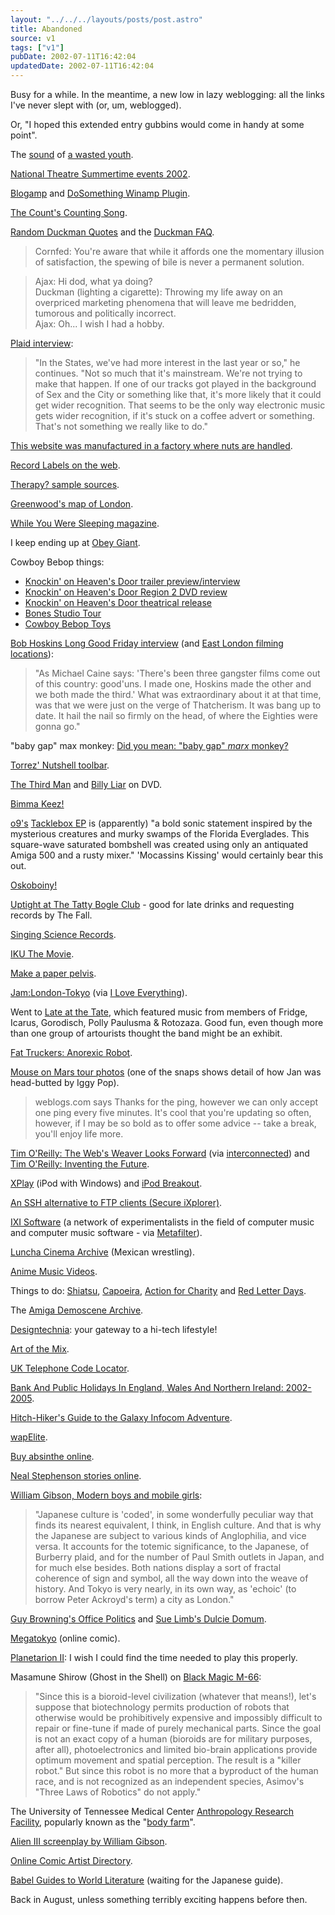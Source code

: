 ```yaml
---
layout: "../../../layouts/posts/post.astro"
title: Abandoned
source: v1
tags: ["v1"]
pubDate: 2002-07-11T16:42:04
updatedDate: 2002-07-11T16:42:04
---
```


Busy for a while. In the meantime, a new low in lazy weblogging: all the links I've never slept with (or, um, weblogged).

Or, "I hoped this extended entry gubbins would come in handy at some point".

The [sound](http://howervision.com/arcade/sounds/videogames02/13-mooncresta.mp3 "Moon Cresta MP3") of [a wasted youth](http://www.klov.com/M/Moon_Cresta.html "Moon Cresta").

[National Theatre Summertime events 2002](http://www.nationaltheatre.org.uk/summertime/ "National Theatre Summertime events 2002").

[Blogamp](http://www.geocities.com/insanitydrops/blogamp/ "Blogamp: FTPs a text file ") and [DoSomething Winamp Plugin](http://www.oddsock.org/tools/dosomething/ "DoSomething").

[The Count's Counting Song](http://members.tripod.com/Tiny_Dancer/counting.html "When I'm alone I count myself!").

[Random Duckman Quotes](http://www.creighton.edu/cgi-bin/ducker "Random Duckman Quotes") and the [Duckman FAQ](http://www.creighton.edu/~jduche/duckfaq.html "Duckman FAQ").

> Cornfed: You're aware that while it affords one the momentary illusion of satisfaction, the spewing of bile is never a permanent solution.

> Ajax: Hi dod, what ya doing?<br />
> Duckman (lighting a cigarette): Throwing my life away on an overpriced marketing phenomena that will leave me bedridden, tumorous and politically incorrect.<br />
> Ajax: Oh... I wish I had a hobby.<br />

[Plaid interview](http://www.freetimes.com/issues/1027/music-plaid.php3 "Cleveland Free Times: Plaid Takes The Hiss Out Of Electronic Music's Cutting Edge"):

> "In the States, we've had more interest in the last year or so," he continues. "Not so much that it's mainstream. We're not trying to make that happen. If one of our tracks got played in the background of Sex and the City or something like that, it's more likely that it could get wider recognition. That seems to be the only way electronic music gets wider recognition, if it's stuck on a coffee advert or something. That's not something we really like to do."

[This website was manufactured in a factory where nuts are handled](http://www.unsavouryproducts.com/ "Unsavoury Products").

[Record Labels on the web](http://www.rlabels.com/ "Record Labels on the web").

[Therapy? sample sources](http://www.suicidepact.com/trivia/samples.html "Therapy? sample sources").

[Greenwood's map of London](http://www.bathspa.ac.uk/greenwood/ "Greenwood's map of London").

[While You Were Sleeping magazine](http://www.whileyouweresleeping.com/ "While You Were Sleeping magazine").

I keep ending up at [Obey Giant](http://www.obeygiant.com/ "Obey Giant").

Cowboy Bebop things:

- [Knockin' on Heaven's Door trailer preview/interview](http://www.ex.org/articles/2001/2001.09.01-exclusive-bebop-pg4.html "Cowboy Bebop trailer preview/interview")
- [Knockin' on Heaven's Door Region 2 DVD review](http://www.ex.org/articles/2002/2002.02.02-rev_anime-j-cowboy_bebop_knockin_on_heavens_door.html "Review of Region 2 DVD")
- [Knockin' on Heaven's Door theatrical release](http://www.ex.org/articles/2001/2001.09.01-exclusive-bebop-pg1.html "Preview of theatrical release")
- [Bones Studio Tour](http://www.ex.org/5.4/04-feature_bones.html "Bones Studio Tour")
- [Cowboy Bebop Toys](http://www.toymania.com/columns/speedlines/speed_0614.shtml "Cowboy Bebop Toys")

[Bob Hoskins Long Good Friday interview](http://www.empireonline.co.uk/features/interviews/bobhoskins/ "Empire Online: Bob Hoskins Interview") (and [East London filming locations](http://www.cockney.co.uk/06a1.htm "Cockney Online: Television and Film Locations")):

> "As Michael Caine says: 'There's been three gangster films come out of this country: good'uns. I made one, Hoskins made the other and we both made the third.' What was extraordinary about it at that time, was that we were just on the verge of Thatcherism. It was bang up to date. It hail the nail so firmly on the head, of where the Eighties were gonna go."

"baby gap" max monkey: [Did you mean: "baby gap" _marx_ monkey?](http://www.google.com/search?q=%22baby+gap%22+max+monkey "Google search")

[Torrez' Nutshell toolbar](http://www.torrez.org/projects/nutshell/ "Torrez' Nutshell toolbar").

[The Third Man](http://www.amazon.co.uk/exec/obidos/ASIN/B00005QX9Z/ohsky "Amazon.co.uk: The Third Man DVD") and [Billy Liar](http://www.amazon.co.uk/exec/obidos/ASIN/B00005U0HY/ohsky "Amazon.co.uk: Billy Liar DVD") on DVD.

[Bimma Keez!](http://64.65.55.254/ubb/Forum1/HTML/002338.html "Trolling on the So Solid Crew boards")

[o9's](http://www.hyperreal.org/~chrism/o9/ "o9 Resource Page") [Tacklebox EP](http://www.forcedexposure.com/labels/mustdelicious.html "Forced Exposure: o9's Tacklebox EP") is (apparently) "a bold sonic statement inspired by the mysterious creatures and murky swamps of the Florida Everglades. This square-wave saturated bombshell was created using only an antiquated Amiga 500 and a rusty mixer." 'Mocassins Kissing' would certainly bear this out.

[Oskoboiny!](http://www.w3.org/People/Gerald/ "I'll Oskoboiny *you*.")

[Uptight at The Tatty Bogle Club](http://www.baptiste.org.uk/ "Uptight at The Tatty Bogle Club, Kingly Court nr. Carnaby Street") - good for late drinks and requesting records by The Fall.

[Singing Science Records](http://www.acme.com/jef/science_songs/ "Singing Science Records").

[IKU The Movie](http://www.i-k-u.com/ "IKU The Movie").

[Make a paper pelvis](http://www.people.virginia.edu/~wl4e/p/instruct.html "Make a paper pelvis").

[Jam:London-Tokyo](http://www.onlinejam.co.uk/ "Jam:London-Tokyo") (via [I Love Everything](http://www.iloveeverything.co.uk/ "I Love Everything")).

Went to [Late at the Tate](http://www.tate.org.uk/britain/programmes/lat.htm "Late at the Tate at Tate Britain"), which featured music from members of Fridge, Icarus, Gorodisch, Polly Paulusma & Rotozaza. Good fun, even though more than one group of artourists thought the band might be an exhibit.

[Fat Truckers: Anorexic Robot](http://www.fattruckers.co.uk/ "Fat Truckers: Anorexic Robot").

[Mouse on Mars tour photos](http://www.sonig.com/main/texte/NewMoMTourPix/thumb.html "Mouse on Mars tour photos") (one of the snaps shows detail of how Jan was head-butted by Iggy Pop).

> weblogs.com says Thanks for the ping, however we can only accept one ping every five minutes. It's cool that you're updating so often, however, if I may be so bold as to offer some advice -- take a break, you'll enjoy life more.

[Tim O'Reilly: The Web's Weaver Looks Forward](http://www.businessweek.com/bwdaily/dnflash/mar2002/nf20020327_4579.htm "BusinessWeek: The Web's Weaver Looks Forward") (via [interconnected](http://interconnected.org/home/ "interconnected")) and [Tim O'Reilly: Inventing the Future](http://www.oreillynet.com/pub/a/network/2002/04/09/future.html "O'Reilly Network: Inventing the Future").

[XPlay](http://www.mediafour.com/products/xplay/ "XPlay: iPod with Windows") (iPod with Windows) and [iPod Breakout](http://www.osxfaq.com/dailytips/03-2002/03-21-2.ws "iPod Breakout").

[An SSH alternative to FTP clients (Secure iXplorer)](http://www.i-tree.org/ixplorer.htm "Secure iXplorer").

[IXI Software](http://www.ixi-software.net/ "IXI Software") (a network of experimentalists in the field of computer music and computer music software - via [Metafilter](http://www.metafilter.com/ "Metafilter")).

[Luncha Cinema Archive](http://www.savethegalaxy.com/luchamain.html "Luncha (Mexican Wrestling) Cinema Archive") (Mexican wrestling).

[Anime Music Videos](http://www.animemusicvideos.org/ "Anime Music Videos").

Things to do: [Shiatsu](http://www.shiatsu.org/ "Shiatsu"), [Capoeira](http://www.capoeirauk.co.uk/ "Capoeira"), [Action for Charity](http://www.actionforcharity.co.uk/ "Action for Charity") and [Red Letter Days](http://www.redletterdays.co.uk/ "Red Letter Days").

The [Amiga Demoscene Archive](http://www.adzone.fr.st/ "Amiga Demoscene Archive").

[Designtechnia](http://www.designtechnica.com/ "Designtechnia"): your gateway to a hi-tech lifestyle!

[Art of the Mix](http://www.artofthemix.org/ "Art of the Mix").

[UK Telephone Code Locator](http://www.warwick.ac.uk/cgi-bin-Phones/nng "UK Telephone Code Locator").

[Bank And Public Holidays In England, Wales And Northern Ireland: 2002-2005](http://www.dti.gov.uk/er/bankhol.htm "Bank And Public Holidays In England, Wales And Northern Ireland: 2002-2005").

[Hitch-Hiker's Guide to the Galaxy Infocom Adventure](http://www.douglasadams.com/creations/infocomjava.html "Hitch-Hiker's Guide to the Galaxy Infocom Adventure (Java)").

[wapElite](http://www.phink.net/elite/ "wapElite").

[Buy absinthe online](http://www.eabsinthe.com/ "eAbsinthe").

[Neal Stephenson stories online](http://kuoi.asui.uidaho.edu/~kamikaze/snowcrash.html "Mark Hughes' Snow Crash fansite").

[William Gibson, Modern boys and mobile girls](http://www.observer.co.uk/Print/0,3858,4163142,00.html "The Observer: Modern boys and mobile girls"):

> "Japanese culture is 'coded', in some wonderfully peculiar way that finds its nearest equivalent, I think, in English culture. And that is why the Japanese are subject to various kinds of Anglophilia, and vice versa. It accounts for the totemic significance, to the Japanese, of Burberry plaid, and for the number of Paul Smith outlets in Japan, and for much else besides. Both nations display a sort of fractal coherence of sign and symbol, all the way down into the weave of history. And Tokyo is very nearly, in its own way, as 'echoic' (to borrow Peter Ackroyd's term) a city as London."

[Guy Browning's Office Politics](http://www.officepolitics.co.uk/ "Guy Browning's Office Politics") and [Sue Limb's Dulcie Domum](http://www.suelimb.com/dulcie.html "Sue Limb's Dulcie Domum").

[Megatokyo](http://www.megatokyo.com/ "Megatokyo") (online comic).

[Planetarion II](http://www.planetarion.com/ "Planetarion II"): I wish I could find the time needed to play this properly.

Masamune Shirow (Ghost in the Shell) on [Black Magic M-66](http://www.geocities.com/Tokyo/Towers/1073/black.htm):

> "Since this is a bioroid-level civilization (whatever that means!), let's suppose that biotechnology permits production of robots that otherwise would be prohibitively expensive and impossibly difficult to repair or fine-tune if made of purely mechanical parts. Since the goal is not an exact copy of a human (bioroids are for military purposes, after all), photoelectronics and limited bio-brain applications provide optimum movement and spatial perception. The result is a "killer robot." But since this robot is no more that a byproduct of the human race, and is not recognized as an independent species, Asimov's "Three Laws of Robotics" do not apply."

The University of Tennessee Medical Center [Anthropology Research Facility](http://dailybeacon.utk.edu/article.php/5048 "The Daily Beacon: Body farm kills myths, helps research"), popularly known as the "[body farm](http://dailybeacon.utk.edu/special/bodyfarm/ "The Daily Beacon: Skeleton donor seeks help from 'body farm'")".

[Alien III screenplay by William Gibson](http://kuoi.asui.uidaho.edu/~kamikaze/documents/alien3wg.html "A L I E N III by William Gibson Revised first draft screenplay").

[Online Comic Artist Directory](http://ocad.syste.ms/ "Online Comic Artist Directory").

[Babel Guides to World Literature](http://www.raybabel.dircon.co.uk/ "Babel Guides to World Literature") (waiting for the Japanese guide).

Back in August, unless something terribly exciting happens before then.
